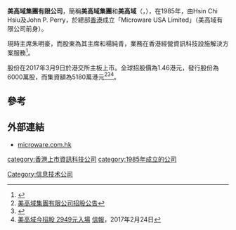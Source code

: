 '''美高域集團有限公司'''，簡稱'''美高域集團'''和'''美高域'''（'''{{lang-en|Microware Group Limited}}'''，{{hkex|1985}}），在1985年，由Hsin Chi Hsiu及John P. Perry，於總部[[香港|香港]]成立「Microware USA Limited」（美高域有限公司前身）。

現時主席朱明豪，而股東為其主席和楊純青，業務在香港經營資訊科技設施解決方案服務<ref>{{Cite web |url=https://www.microware.com.hk/about_us.php |title=美高域集團有限公司簡介 |accessdate=2017-03-10 |archive-date=2017-01-17 |archive-url=https://web.archive.org/web/20170117094909/http://www.microware.com.hk/about_us.php |dead-url=no }}</ref>。

股份在2017年3月9日於港交所主板上市。全球招股價為1.46港元，發行股份為6000萬股，而集資額為5180萬港元<ref>[http://www.hkexnews.hk/listedco/listconews/SEHK/2017/0224/LTN20170224018_C.pdf 美高域集團有限公司招股公告]</ref><ref>{{Cite web |url=http://www.hkexnews.hk/listedco/listconews/SEHK/2017/0224/LTN20170224020_C.pdf |title=美高域集團有限公司招股資料 |accessdate=2017-03-10 |archive-date=2018-07-12 |archive-url=https://web.archive.org/web/20180712215301/http://www.hkexnews.hk/listedco/listconews/SEHK/2017/0224/LTN20170224020_C.pdf |dead-url=no }}</ref><ref>[http://www2.hkej.com/instantnews/stock/article/1499093 美高域今招股 2949元入場] {{Wayback|url=http://www2.hkej.com/instantnews/stock/article/1499093 |date=20170507215553 }}[[信報|信報]]，2017年2月24日</ref>。

==參考==
{{reflist}}

==外部連結==
*[https://www.microware.com.hk microware.com.hk] {{Wayback|url=https://www.microware.com.hk/ |date=20170325184137 }}

[[category:香港上市資訊科技公司|category:香港上市資訊科技公司]]
[[Category:信息技术公司|Category:信息技术公司]]
[[category:1985年成立的公司|category:1985年成立的公司]]